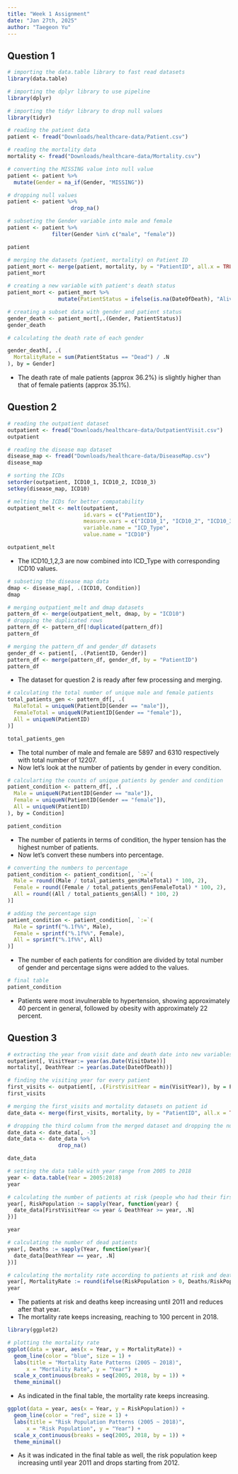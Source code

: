 ```yaml
---
title: "Week 1 Assignment"
date: "Jan 27th, 2025"
author: "Taegeon Yu"
---
```


## Question 1

```r
# importing the data.table library to fast read datasets
library(data.table)

# importing the dplyr library to use pipeline
library(dplyr)

# importing the tidyr library to drop null values
library(tidyr)
```

```r
# reading the patient data
patient <- fread("Downloads/healthcare-data/Patient.csv")
```

```r
# reading the mortality data
mortality <- fread("Downloads/healthcare-data/Mortality.csv")
```

```r
# converting the MISSING value into null value
patient <- patient %>% 
  mutate(Gender = na_if(Gender, "MISSING"))

# dropping null values
patient <- patient %>% 
                    drop_na()

# subseting the Gender variable into male and female
patient <- patient %>% 
              filter(Gender %in% c("male", "female"))

patient
```

```r
# merging the datasets (patient, mortality) on Patient ID
patient_mort <- merge(patient, mortality, by = "PatientID", all.x = TRUE)
patient_mort
```

```r
# creating a new variable with patient's death status
patient_mort <- patient_mort %>% 
                mutate(PatientStatus = ifelse(is.na(DateOfDeath), "Alive", "Dead"))
```

```r
# creating a subset data with gender and patient status
gender_death <- patient_mort[,.(Gender, PatientStatus)]
gender_death
```

```r
# calculating the death rate of each gender

gender_death[, .(
  MortalityRate = sum(PatientStatus == "Dead") / .N
), by = Gender]
```

-   The death rate of male patients (approx 36.2%) is slightly higher than that of female patients (approx 35.1%).

## Question 2

```r
# reading the outpatient dataset
outpatient <- fread("Downloads/healthcare-data/OutpatientVisit.csv")
outpatient
```

```r
# reading the disease map dataset
disease_map <- fread("Downloads/healthcare-data/DiseaseMap.csv")
disease_map
```

```r
# sorting the ICDs
setorder(outpatient, ICD10_1, ICD10_2, ICD10_3)
setkey(disease_map, ICD10)
```

```r
# melting the ICDs for better compatability
outpatient_melt <- melt(outpatient, 
                        id.vars = c("PatientID"),
                        measure.vars = c("ICD10_1", "ICD10_2", "ICD10_3"),
                        variable.name = "ICD_Type",
                        value.name = "ICD10")

outpatient_melt
```

-   The ICD10_1,2,3 are now combined into ICD_Type with corresponding ICD10 values.

```r
# subseting the disease map data
dmap <- disease_map[, .(ICD10, Condition)]
dmap
```

```r
# merging outpatient_melt and dmap datasets
pattern_df <- merge(outpatient_melt, dmap, by = "ICD10")
# dropping the duplicated rows
pattern_df <- pattern_df[!duplicated(pattern_df)]
pattern_df
```

```r
# merging the pattern_df and gender_df datasets
gender_df <- patient[, .(PatientID, Gender)]
pattern_df <- merge(pattern_df, gender_df, by = "PatientID")
pattern_df
```

-   The dataset for question 2 is ready after few processing and merging.

```r
# calculating the total number of unique male and female patients
total_patients_gen <- pattern_df[, .(
  MaleTotal = uniqueN(PatientID[Gender == "male"]),
  FemaleTotal = uniqueN(PatientID[Gender == "female"]),
  All = uniqueN(PatientID)
)]

total_patients_gen
```

-   The total number of male and female are 5897 and 6310 respectively with total number of 12207.
-   Now let's look at the number of patients by gender in every condition.

```r
# calcularting the counts of unique patients by gender and condition
patient_condition <- pattern_df[, .(
  Male = uniqueN(PatientID[Gender == "male"]),
  Female = uniqueN(PatientID[Gender == "female"]),
  All = uniqueN(PatientID)
), by = Condition]

patient_condition
```

-   The number of patients in terms of condition, the hyper tension has the highest number of patients.
-   Now let's convert these numbers into percentage.

```r
# converting the numbers to percentage
patient_condition <- patient_condition[, `:=`(
  Male = round((Male / total_patients_gen$MaleTotal) * 100, 2),
  Female = round((Female / total_patients_gen$FemaleTotal) * 100, 2),
  All = round((All / total_patients_gen$All) * 100, 2)
)]

# adding the percentage sign
patient_condition <- patient_condition[, `:=`(
  Male = sprintf("%.1f%%", Male),
  Female = sprintf("%.1f%%", Female),
  All = sprintf("%.1f%%", All)
)]
```

-   The number of each patients for condition are divided by total number of gender and percentage signs were added to the values.

```r
# final table
patient_condition
```

-   Patients were most invulnerable to hypertension, showing approximately 40 percent in general, followed by obesity with approximately 22 percent.

## Question 3

```r
# extracting the year from visit date and death date into new variables
outpatient[, VisitYear:= year(as.Date(VisitDate))]
mortality[, DeathYear := year(as.Date(DateOfDeath))]
```

```r
# finding the visiting year for every patient
first_visits <- outpatient[, .(FirstVisitYear = min(VisitYear)), by = PatientID]
first_visits
```

```r
# merging the first_visits and mortality datasets on patient id
date_data <- merge(first_visits, mortality, by = "PatientID", all.x = TRUE)

# dropping the third column from the merged dataset and dropping the null values
date_data <- date_data[, -3]
date_data <- date_data %>% 
                drop_na()
```

```r
date_data
```

```r
# setting the data table with year range from 2005 to 2018
year <- data.table(Year = 2005:2018)
year
```

```r
# calculating the number of patients at risk (people who had their first visit on or before the specific year and whose year of death is after or in the specific year.)
year[, RiskPopulation := sapply(Year, function(year) {
  date_data[FirstVisitYear <= year & DeathYear >= year, .N]
})]
```

```r
year
```

```r
# calculating the number of dead patients
year[, Deaths := sapply(Year, function(year){
  date_data[DeathYear == year, .N]
})]
```

```r
# calculating the mortality rate according to patients at risk and deaths
year[, MortalityRate := round(ifelse(RiskPopulation > 0, Deaths/RiskPopulation, 0), 3)]
year
```

-   The patients at risk and deaths keep increasing until 2011 and reduces after that year.
-   The mortality rate keeps increasing, reaching to 100 percent in 2018.

```r
library(ggplot2)

# plotting the mortality rate
ggplot(data = year, aes(x = Year, y = MortalityRate)) + 
  geom_line(color = "blue", size = 1) +
  labs(title = "Mortality Rate Patterns (2005 ~ 2018)",
      x = "Mortality Rate", y = "Year") + 
  scale_x_continuous(breaks = seq(2005, 2018, by = 1)) +
  theme_minimal()
```

-   As indicated in the final table, the mortality rate keeps increasing.

```r
ggplot(data = year, aes(x = Year, y = RiskPopulation)) + 
  geom_line(color = "red", size = 1) +
  labs(title = "Risk Population Patterns (2005 ~ 2018)",
      x = "Risk Population", y = "Year") + 
  scale_x_continuous(breaks = seq(2005, 2018, by = 1)) +
  theme_minimal()
```

-   As it was indicated in the final table as well, the risk population keep increasing until year 2011 and drops starting from 2012.
